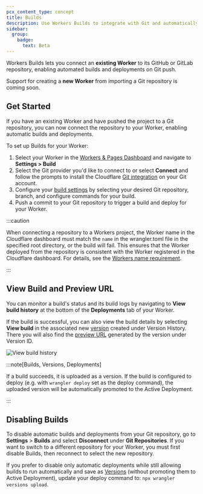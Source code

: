 ```yaml
---
pcx_content_type: concept
title: Builds
description: Use Workers Builds to integrate with Git and automatically build and deploy your Worker when push a change
sidebar:
  group:
    badge:
      text: Beta
---
```


Workers Builds lets you connect an **existing Worker** to its GitHub or GitLab repository, enabling automated builds and deployments on Git push.

Support for creating a **new Worker** from importing a Git repository is coming soon.

## Get Started

If you have an existing Worker and have pushed the project to a Git repository, you can now connect the repository to your Worker, enabling automatic builds and deployments.

To set up Builds for your Worker:

1. Select your Worker in the [Workers & Pages Dashboard](https://dash.cloudflare.com) and navigate to **Settings > Build**
2. Select the Git provider you'd like to connect to or select **Connect** and follow the prompts to install the Cloudflare [Git integration](/workers/ci-cd/builds/git-integration/) on your Git account.
3. Configure your [build settings](/workers/ci-cd/builds/configuration/) by selecting your desired Git repository, branch, and configure commands for your build.
4. Push a commit to your Git repository to trigger a build and deploy for your Worker.

:::caution

When connecting a repository to a Workers project, the Worker name in the Cloudflare dashboard must match the `name` in the wrangler.toml file in the specified root directory, or the build will fail. This ensures that the Worker deployed from the repository is consistent with the Worker registered in the Cloudflare dashboard. For details, see the [Workers name requirement](/workers/ci-cd/builds/troubleshoot/#workers-name-requirement).

:::

## View Build and Preview URL

You can monitor a build's status and its build logs by navigating to **View build history** at the bottom of the **Deployments** tab of your Worker.

If the build is successful, you can also view the build details by selecting **View build** in the associated new [version](/workers/configuration/versions-and-deployments/) created under Version History. There you will also find the [preview URL](/workers/configuration/previews/) generated by the version under Version ID.

![View build history](~/assets/images/workers/platform/ci-cd/workers-builds-view-build-history.png)

:::note[Builds, Versions, Deployments]

If a build succeeds, it is uploaded as a version. If the build is configured to deploy (e.g. with `wrangler deploy` set as the deploy command), the uploaded version will be automatically promoted to the Active Deployment.

:::

## Disabling Builds

To disable automatic builds and deployments from your Git repository, go to **Settings** > **Builds** and select **Disconnect** under **Git Repositories**. If you want to switch to a different repository for your Worker, you must first disable Builds, then reconnect to select the new repository.

If you prefer to disable only automatic deployments while still allowing builds to run automatically and save as [Versions](/workers/configuration/versions-and-deployments/) (without promoting them to Active Deployment), update your deploy command to: `npx wrangler versions upload`.
